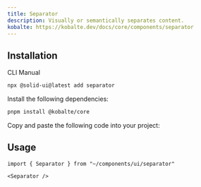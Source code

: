 ```yaml
---
title: Separator
description: Visually or semantically separates content.
kobalte: https://kobalte.dev/docs/core/components/separator
---
```


<ComponentPreview name="separator-demo" />

## Installation

<Tabs defaultValue="cli">

<TabsList>
  <TabsTrigger value="cli">CLI</TabsTrigger>
  <TabsTrigger value="manual">Manual</TabsTrigger>
</TabsList>

<TabsContent value="cli">

```bash
npx @solid-ui@latest add separator
```

</TabsContent>

<TabsContent value="manual">
<Steps>

<Step>Install the following dependencies: </Step>

```bash
pnpm install @kobalte/core
```

<Step>Copy and paste the following code into your project: </Step>

<ComponentSource name="separator" />

</Steps>
</TabsContent>

</Tabs>

## Usage

```tsx
import { Separator } from "~/components/ui/separator"
```

```tsx
<Separator />
```
